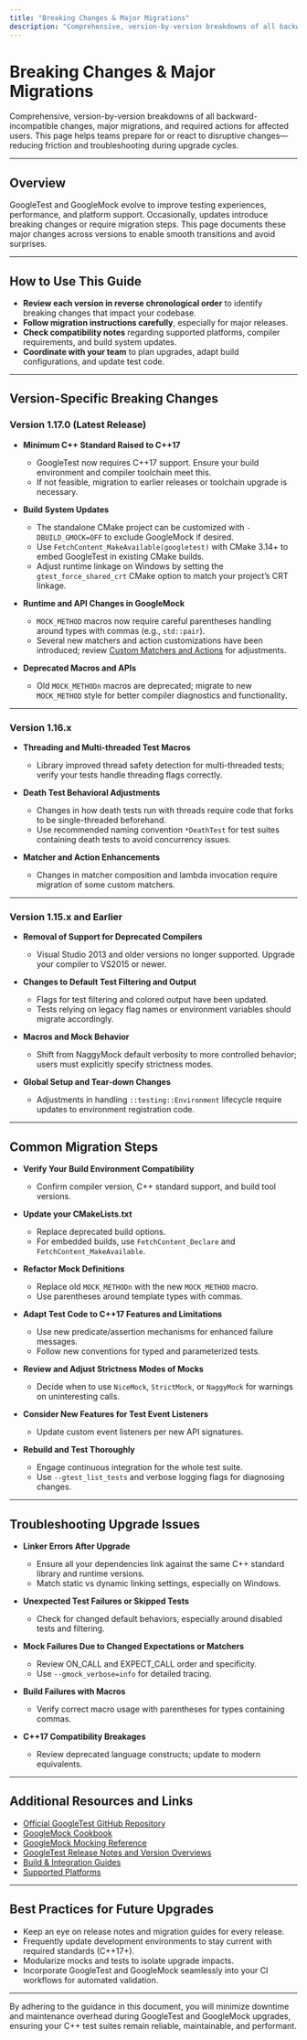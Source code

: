 ```yaml
---
title: "Breaking Changes & Major Migrations"
description: "Comprehensive, version-by-version breakdowns of all backward-incompatible changes, major migrations, and required actions for affected users. This page helps teams prepare for or react to disruptive changes—reducing friction and troubleshooting during upgrade cycles."
---
```


# Breaking Changes & Major Migrations

Comprehensive, version-by-version breakdowns of all backward-incompatible changes, major migrations, and required actions for affected users. This page helps teams prepare for or react to disruptive changes—reducing friction and troubleshooting during upgrade cycles.

---

## Overview

GoogleTest and GoogleMock evolve to improve testing experiences, performance, and platform support. Occasionally, updates introduce breaking changes or require migration steps. This page documents these major changes across versions to enable smooth transitions and avoid surprises.

---

## How to Use This Guide

- **Review each version in reverse chronological order** to identify breaking changes that impact your codebase.
- **Follow migration instructions carefully**, especially for major releases.
- **Check compatibility notes** regarding supported platforms, compiler requirements, and build system updates.
- **Coordinate with your team** to plan upgrades, adapt build configurations, and update test code.

---

## Version-Specific Breaking Changes

### Version 1.17.0 (Latest Release)

- **Minimum C++ Standard Raised to C++17**
  - GoogleTest now requires C++17 support. Ensure your build environment and compiler toolchain meet this.
  - If not feasible, migration to earlier releases or toolchain upgrade is necessary.

- **Build System Updates**
  - The standalone CMake project can be customized with `-DBUILD_GMOCK=OFF` to exclude GoogleMock if desired.
  - Use `FetchContent_MakeAvailable(googletest)` with CMake 3.14+ to embed GoogleTest in existing CMake builds.
  - Adjust runtime linkage on Windows by setting the `gtest_force_shared_crt` CMake option to match your project’s CRT linkage.

- **Runtime and API Changes in GoogleMock**
  - `MOCK_METHOD` macros now require careful parentheses handling around types with commas (e.g., `std::pair`).
  - Several new matchers and action customizations have been introduced; review [Custom Matchers and Actions](https://google.github.io/googletest/gmock_cook_book.html#NewMatchers) for adjustments.

- **Deprecated Macros and APIs**
  - Old `MOCK_METHODn` macros are deprecated; migrate to new `MOCK_METHOD` style for better compiler diagnostics and functionality.

---

### Version 1.16.x

- **Threading and Multi-threaded Test Macros**
  - Library improved thread safety detection for multi-threaded tests; verify your tests handle threading flags correctly.

- **Death Test Behavioral Adjustments**
  - Changes in how death tests run with threads require code that forks to be single-threaded beforehand.
  - Use recommended naming convention `*DeathTest` for test suites containing death tests to avoid concurrency issues.

- **Matcher and Action Enhancements**
  - Changes in matcher composition and lambda invocation require migration of some custom matchers.

---

### Version 1.15.x and Earlier

- **Removal of Support for Deprecated Compilers**
  - Visual Studio 2013 and older versions no longer supported. Upgrade your compiler to VS2015 or newer.

- **Changes to Default Test Filtering and Output**
  - Flags for test filtering and colored output have been updated.
  - Tests relying on legacy flag names or environment variables should migrate accordingly.

- **Macros and Mock Behavior**
  - Shift from NaggyMock default verbosity to more controlled behavior; users must explicitly specify strictness modes.

- **Global Setup and Tear-down Changes**
  - Adjustments in handling `::testing::Environment` lifecycle require updates to environment registration code.

---

## Common Migration Steps

- **Verify Your Build Environment Compatibility**
  - Confirm compiler version, C++ standard support, and build tool versions.

- **Update your CMakeLists.txt**
  - Replace deprecated build options.
  - For embedded builds, use `FetchContent_Declare` and `FetchContent_MakeAvailable`.

- **Refactor Mock Definitions**
  - Replace old `MOCK_METHODn` with the new `MOCK_METHOD` macro.
  - Use parentheses around template types with commas.

- **Adapt Test Code to C++17 Features and Limitations**
  - Use new predicate/assertion mechanisms for enhanced failure messages.
  - Follow new conventions for typed and parameterized tests.

- **Review and Adjust Strictness Modes of Mocks**
  - Decide when to use `NiceMock`, `StrictMock`, or `NaggyMock` for warnings on uninteresting calls.

- **Consider New Features for Test Event Listeners**
  - Update custom event listeners per new API signatures.

- **Rebuild and Test Thoroughly**
  - Engage continuous integration for the whole test suite.
  - Use `--gtest_list_tests` and verbose logging flags for diagnosing changes.

---

## Troubleshooting Upgrade Issues

- **Linker Errors After Upgrade**
  - Ensure all your dependencies link against the same C++ standard library and runtime versions.
  - Match static vs dynamic linking settings, especially on Windows.

- **Unexpected Test Failures or Skipped Tests**
  - Check for changed default behaviors, especially around disabled tests and filtering.

- **Mock Failures Due to Changed Expectations or Matchers**
  - Review ON_CALL and EXPECT_CALL order and specificity.
  - Use `--gmock_verbose=info` for detailed tracing.

- **Build Failures with Macros**
  - Verify correct macro usage with parentheses for types containing commas.

- **C++17 Compatibility Breakages**
  - Review deprecated language constructs; update to modern equivalents.

---

## Additional Resources and Links

- [Official GoogleTest GitHub Repository](https://github.com/google/googletest)
- [GoogleMock Cookbook](https://google.github.io/googletest/gmock_cook_book.html)
- [GoogleMock Mocking Reference](https://google.github.io/googletest/reference/mocking.html)
- [GoogleTest Release Notes and Version Overviews](/changelog/release-history/version-overview)
- [Build & Integration Guides](/overview/integration-platforms/integration-other-systems)
- [Supported Platforms](/overview/integration-platforms/platform-support)

---

## Best Practices for Future Upgrades

- Keep an eye on release notes and migration guides for every release.
- Frequently update development environments to stay current with required standards (C++17+).
- Modularize mocks and tests to isolate upgrade impacts.
- Incorporate GoogleTest and GoogleMock seamlessly into your CI workflows for automated validation.

---

By adhering to the guidance in this document, you will minimize downtime and maintenance overhead during GoogleTest and GoogleMock upgrades, ensuring your C++ test suites remain reliable, maintainable, and performant.

